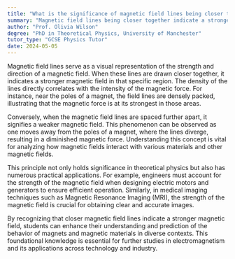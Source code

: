 ```yaml
---
title: "What is the significance of magnetic field lines being closer together?"
summary: "Magnetic field lines being closer together indicate a stronger magnetic field in that region."
author: "Prof. Olivia Wilson"
degree: "PhD in Theoretical Physics, University of Manchester"
tutor_type: "GCSE Physics Tutor"
date: 2024-05-05
---
```


Magnetic field lines serve as a visual representation of the strength and direction of a magnetic field. When these lines are drawn closer together, it indicates a stronger magnetic field in that specific region. The density of the lines directly correlates with the intensity of the magnetic force. For instance, near the poles of a magnet, the field lines are densely packed, illustrating that the magnetic force is at its strongest in those areas.

Conversely, when the magnetic field lines are spaced further apart, it signifies a weaker magnetic field. This phenomenon can be observed as one moves away from the poles of a magnet, where the lines diverge, resulting in a diminished magnetic force. Understanding this concept is vital for analyzing how magnetic fields interact with various materials and other magnetic fields.

This principle not only holds significance in theoretical physics but also has numerous practical applications. For example, engineers must account for the strength of the magnetic field when designing electric motors and generators to ensure efficient operation. Similarly, in medical imaging techniques such as Magnetic Resonance Imaging (MRI), the strength of the magnetic field is crucial for obtaining clear and accurate images.

By recognizing that closer magnetic field lines indicate a stronger magnetic field, students can enhance their understanding and prediction of the behavior of magnets and magnetic materials in diverse contexts. This foundational knowledge is essential for further studies in electromagnetism and its applications across technology and industry.
    